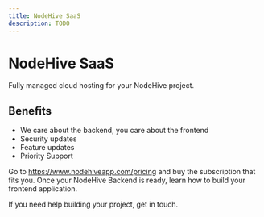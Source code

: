 ```yaml
---
title: NodeHive SaaS
description: TODO
---
```

# NodeHive SaaS

Fully managed cloud hosting for your NodeHive project.

## Benefits

- We care about the backend, you care about the frontend
- Security updates
- Feature updates
- Priority Support

Go to https://www.nodehiveapp.com/pricing and buy the subscription that fits you. Once your NodeHive Backend is ready, learn how to build your frontend application.

If you need help building your project, get in touch.